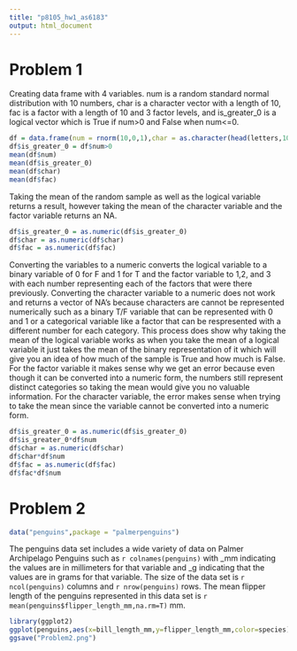 ---
title: "p8105_hw1_as6183"
output: html_document
---
# Problem 1
Creating data frame with 4 variables. num is a random standard normal distribution with 10 numbers, char is a character vector with a length of 10, fac is a factor with a length of 10 and 3 factor levels, and is_greater_0 is a logical vector which is True if num>0 and False when num<=0. 
```{r}
df = data.frame(num = rnorm(10,0,1),char = as.character(head(letters,10)),fac = factor(c("dog","dog","dog","cat","cat","cat","cat","horse","horse","horse")))
df$is_greater_0 = df$num>0
mean(df$num)
mean(df$is_greater_0)                
mean(df$char)
mean(df$fac)
```
Taking the mean of the random sample as well as the logical variable returns a result, however taking the mean of the character variable and the factor variable returns an NA.
```{r eval=F}
df$is_greater_0 = as.numeric(df$is_greater_0)
df$char = as.numeric(df$char)
df$fac = as.numeric(df$fac)
```
Converting the variables to a numeric converts the logical variable to a binary variable of 0 for F and 1 for T and the factor variable to 1,2, and 3 with each number representing each of the factors that were there previously. Converting the character variable to a numeric does not work and returns a vector of NA's because characters are cannot be represented numerically such as a binary T/F variable that can be represented with 0 and 1 or a categorical variable like a factor that can be respresented with a different number for each category. This process does show why taking the mean of the logical variable works as when you take the mean of a logical variable it just takes the mean of the binary representation of it which will give you an idea of how much of the sample is True and how much is False. For the factor variable it makes sense why we get an error because even though it can be converted into a numeric form, the numbers still represent distinct categories so taking the mean would give you no valuable information. For the character variable, the error makes sense when trying to take the mean since the variable cannot be converted into a numeric form.   
```{r}
df$is_greater_0 = as.numeric(df$is_greater_0)
df$is_greater_0*df$num
df$char = as.numeric(df$char)
df$char*df$num
df$fac = as.numeric(df$fac)
df$fac*df$num
```
# Problem 2
```{r}
data("penguins",package = "palmerpenguins")
```
The penguins data set includes a wide variety of data on Palmer Archipelago Penguins such as `r colnames(penguins)` with _mm indicating the values are in millimeters for that variable and _g indicating that the values are in grams for that variable. The size of the data set is `r ncol(penguins)` columns and `r nrow(penguins)` rows. The mean flipper length of the penguins represented in this data set is `r mean(penguins$flipper_length_mm,na.rm=T)` mm.
```{r}
library(ggplot2)
ggplot(penguins,aes(x=bill_length_mm,y=flipper_length_mm,color=species)) + geom_point(size=4)
ggsave("Problem2.png")
```